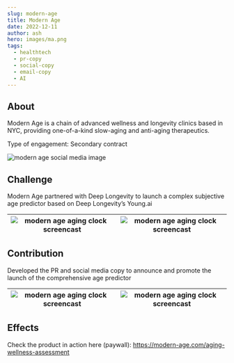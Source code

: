 ```yaml
---
slug: modern-age 
title: Modern Age 
date: 2022-12-11
author: ash
hero: images/ma.png
tags:
  - healthtech 
  - pr-copy
  - social-copy
  - email-copy 
  - AI 
---
```


## About 

Modern Age is a chain of advanced wellness and longevity clinics based in NYC, providing one-of-a-kind slow-aging and anti-aging therapeutics. 


Type of engagement: Secondary contract 

![modern age social media image](/images/modern-1.png)

## Challenge 

Modern Age partnered with Deep Longevity to launch a complex subjective age predictor based on Deep Longevity’s Young.ai 

| ![modern age aging clock screencast](/images/modern-2.png) | ![modern age aging clock screencast](/images/modern-3.png) |
| --- | --- |


## Contribution 

Developed the PR and social media copy to announce and promote the launch of the comprehensive age predictor 

| ![modern age aging clock screencast](/images/modern-5.png) | ![modern age aging clock screencast](/images/modern-4.png) |
| --- | --- |

## Effects 

Check the product in action here (paywall): https://modern-age.com/aging-wellness-assessment 
